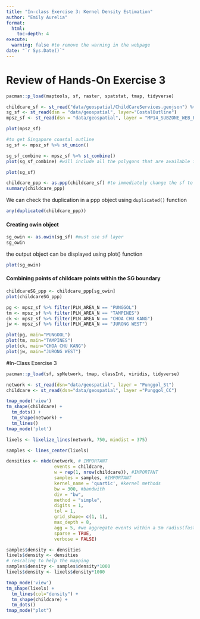 ```yaml
---
title: "In-class Exercise 3: Kernel Density Estimation"
author: "Emily Aurelia"
format:
  html:
    toc-depth: 4
execute: 
  warning: false #to remove the warning in the webpage
date: "`r Sys.Date()`"
---
```


# Review of Hands-On Exercise 3

```r
pacman::p_load(maptools, sf, raster, spatstat, tmap, tidyverse)
```

```r
childcare_sf <- st_read("data/geospatial/ChildCareServices.geojson") %>% st_transform(crs = 3414)
sg_sf <- st_read(dsn = "data/geospatial", layer="CostalOutline")
mpsz_sf <- st_read(dsn = "data/geospatial", layer = "MP14_SUBZONE_WEB_PL")

```

```r
plot(mpsz_sf)
```

```r
#to get Singapore coastal outline
sg_sf <- mpsz_sf %>% st_union()
```

```r
sg_sf_combine <- mpsz_sf %>% st_combine()
plot(sg_sf_combine) #will include all the polygons that are available in the mpsz_sf
```

```r
plot(sg_sf)
```

```r
childcare_ppp <- as.ppp(childcare_sf) #to immediately change the sf to ppp without changing to sp 
summary(childcare_ppp)
```

We can check the duplication in a ppp object using `duplicated()` function

```r
any(duplicated(childcare_ppp))
```

#### Creating owin object

```r
sg_owin <- as.owin(sg_sf) #must use sf layer
sg_owin
```

the output object can be displayed using plot() function

```r
plot(sg_owin)
```

#### Combining points of childcare points within the SG boundary

```r
childcareSG_ppp <- childcare_ppp[sg_owin]
plot(childcareSG_ppp)
```

```r
pg <- mpsz_sf %>% filter(PLN_AREA_N == "PUNGGOL")
tm <- mpsz_sf %>% filter(PLN_AREA_N == "TAMPINES")
ck <- mpsz_sf %>% filter(PLN_AREA_N == "CHOA CHU KANG")
jw <- mpsz_sf %>% filter(PLN_AREA_N == "JURONG WEST")
```

```r
plot(pg, main="PUNGOOL")
plot(tm, main="TAMPINES")
plot(ck, main="CHOA CHU KANG")
plot(jw, main="JURONG WEST")
```

#In-Class Exercise 3

```r
pacman::p_load(sf, spNetwork, tmap, classInt, viridis, tidyverse)
```

```r
network <- st_read(dsn="data/geospatial", layer = "Punggol_St")
childcare <- st_read(dsn="data/geospatial", layer ="Punggol_CC")
```

```r
tmap_mode('view')
tm_shape(childcare) +
  tm_dots() +
  tm_shape(network) +
  tm_lines()
tmap_mode('plot')
```

```r
lixels <- lixelize_lines(network, 750, mindist = 375)
```

```r
samples <- lines_center(lixels)
```

```r
densities <- nkde(network, # IMPORTANT
                  events = childcare,
                  w = rep(1, nrow(childcare)), #IMPORTANT
                  samples = samples, #IMPORTANT
                  kernel_name = 'quartic', #kernel methods
                  bw = 300, #bandwith
                  div = "bw",
                  method = "simple",
                  digits = 1,
                  tol = 1,
                  grid_shape= c(1, 1),
                  max_depth = 8,
                  agg = 5, #we aggregate events within a 5m radius(faster calculation)
                  sparse = TRUE,
                  verbose = FALSE)
```

```r
samples$density <- densities
lixels$density <- densities
# rescaling to help the mapping
samples$density <- samples$density*1000
lixels$density <- lixels$density*1000
```

```r
tmap_mode('view')
tm_shape(lixels) +
  tm_lines(col="density") +
  tm_shape(childcare) +
  tm_dots()
tmap_mode("plot")
```
